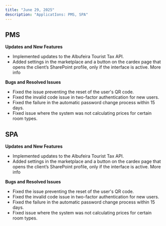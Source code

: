 ```yaml
---
title: "June 29, 2025"
description: "ApplicatIons: PMS, SPA"
---
```


## PMS

<Icon icon="check" color="#02ad33" size={20} />  **Updates and New Features**

- Implemented updates to the Albufeira Tourist Tax API.
- Added settings in the marketplace and a button on the cardex page that opens the client’s SharePoint profile, only if the interface is active. More info

<Icon icon="bug" color="#ff0000" size={20} />  **Bugs and Resolved Issues**

- Fixed the issue preventing the reset of the user's QR code.
- Fixed the invalid code issue in two-factor authentication for new users.
- Fixed the failure in the automatic password change process within 15 days.
- Fixed issue where the system was not calculating prices for certain room types.

## SPA

<Icon icon="check" color="#02ad33" size={20} />  **Updates and New Features**

- Implemented updates to the Albufeira Tourist Tax API.
- Added settings in the marketplace and a button on the cardex page that opens the client’s SharePoint profile, only if the interface is active. More info

<Icon icon="bug" color="#ff0000" size={20} />  **Bugs and Resolved Issues**

- Fixed the issue preventing the reset of the user's QR code.
- Fixed the invalid code issue in two-factor authentication for new users.
- Fixed the failure in the automatic password change process within 15 days.
- Fixed issue where the system was not calculating prices for certain room types.